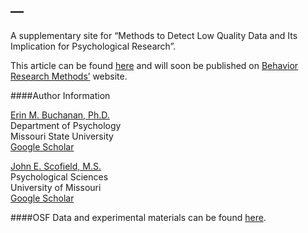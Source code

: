 ---
---

<link rel="stylesheet" href="styles.css" type="text/css">

A supplementary site for "Methods to Detect Low Quality Data and Its Implication for Psychological Research".

This article can be found [here](https://osf.io/cv2bn/) and will soon be published on [Behavior Research Methods'](http://www.springer.com/psychology/cognitive+psychology/journal/13428) website.

####Author Information

[Erin M. Buchanan, Ph.D.](http://www.aggieerin.com/)  
Department of Psychology  
Missouri State University  
[Google Scholar](https://scholar.google.com/citations?user=ReD-s38AAAAJ&hl=en&oi=ao)

[John E. Scofield, M.S.](https://scofieldjohn.github.io/)  
Psychological Sciences  
University of Missouri  
[Google Scholar](https://scholar.google.com/citations?user=Nb3dR6AAAAAJ&hl=en)

####OSF
Data and experimental materials can be found [here](https://osf.io/x6t8a/).

